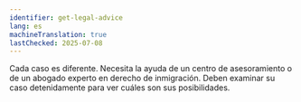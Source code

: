 ```yaml
---
identifier: get-legal-advice
lang: es
machineTranslation: true
lastChecked: 2025-07-08
---
```


Cada caso es diferente. Necesita la ayuda de un <InternalShortLink identifier="contacts">centro de asesoramiento</InternalShortLink> o de un abogado experto en derecho de inmigración. Deben examinar su caso detenidamente para ver cuáles son sus posibilidades.
